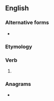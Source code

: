 ==English==

===Alternative forms===
* {{l|en|seek'st}} {{qualifier|obsolete}}

===Etymology===
{{suffix|seek|est|lang=en}}

===Verb===
{{head|en|verb form}}

# {{en-archaic second-person singular of|seek}}

===Anagrams===
* {{anagrams|en|Skeetes}}